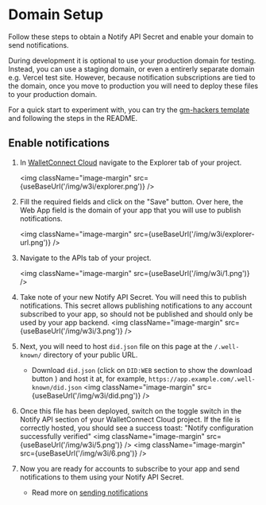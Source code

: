 
# Domain Setup

Follow these steps to obtain a Notify API Secret and enable your domain to send notifications.

During development it is optional to use your production domain for testing. Instead, you can use a staging domain, or even a entirerly separate domain e.g. Vercel test site. However, because notification subscriptions are tied to the domain, once you move to production you will need to deploy these files to your production domain.

For a quick start to experiment with, you can try the [gm-hackers template](https://github.com/WalletConnect/gm-hackers) and following the steps in the README.

## Enable notifications

<CloudBanner />

1. In [WalletConnect Cloud](https://cloud.walletconnect.com) navigate to the Explorer tab of your project.

   <img className="image-margin" src={useBaseUrl('/img/w3i/explorer.png')} />

2. Fill the required fields and click on the "Save" button. Over here, the Web App field is the domain of your app that you will use to publish notifications.

   <img className="image-margin" src={useBaseUrl('/img/w3i/explorer-url.png')} />

3. Navigate to the APIs tab of your project.

   <img className="image-margin" src={useBaseUrl('/img/w3i/1.png')} />

4. Take note of your new Notify API Secret. You will need this to publish notifications. This secret
   allows publishing notifications to any account subscribed to your app, so should not be published
   and should only be used by your app backend.
   <img className="image-margin" src={useBaseUrl('/img/w3i/3.png')} />
5. Next, you will need to host `did.json` file on this page at the `/.well-known/` directory of your public URL.
   - Download `did.json` (click on `DID:WEB` section to show the download button ) and host it at, for example, `https://app.example.com/.well-known/did.json`
     <img className="image-margin" src={useBaseUrl('/img/w3i/did.png')} />
6. Once this file has been deployed, switch on the toggle switch in the Notify API section of your WalletConnect Cloud project. If the file is correctly hosted, you should see a success toast: "Notify configuration successfully verified"
   <img className="image-margin" src={useBaseUrl('/img/w3i/5.png')} />
   <img className="image-margin" src={useBaseUrl('/img/w3i/6.png')} />
7. Now you are ready for accounts to subscribe to your app and send notifications to them using your Notify API Secret.
   - Read more on [sending notifications](sending-notifications)
